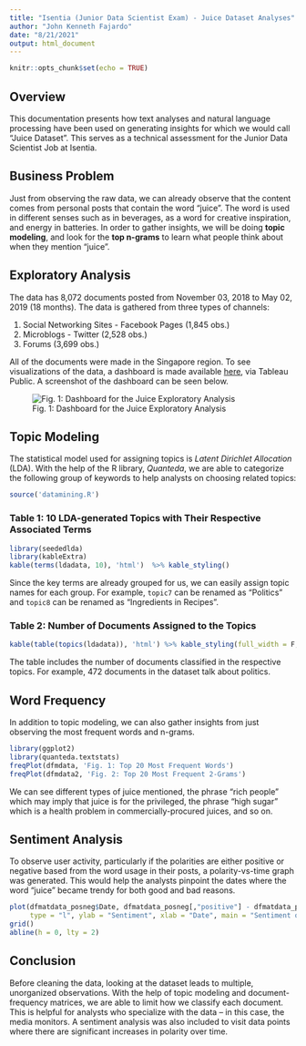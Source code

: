 ```yaml
---
title: "Isentia (Junior Data Scientist Exam) - Juice Dataset Analyses"
author: "John Kenneth Fajardo"
date: "8/21/2021"
output: html_document
---
```


```r
knitr::opts_chunk$set(echo = TRUE)
```

## Overview
This documentation presents how text analyses and natural language processing have been used on generating insights for which we would call "Juice Dataset". This serves as a technical assessment for the Junior Data Scientist Job at Isentia.

## Business Problem
Just from observing the raw data, we can already observe that the content comes from personal posts that contain the word "juice". The word is used in different senses such as in beverages, as a word for creative inspiration, and energy in batteries. In order to gather insights, we will be doing **topic modeling**, and look for the **top n-grams** to learn what people think about when they mention "juice".

## Exploratory Analysis
The data has 8,072 documents posted from November 03, 2018 to May 02, 2019 (18 months). The data is gathered from three types of channels: 

(1) Social Networking Sites - Facebook Pages (1,845 obs.) 
(2) Microblogs - Twitter (2,528 obs.) 
(3) Forums (3,699 obs.)

All of the documents were made in the Singapore region. To see visualizations of the data, a dashboard is made available [here](https://public.tableau.com/app/profile/john.kenneth.fajardo/viz/Isentia/Dashboard1), via Tableau Public. A screenshot of the dashboard can be seen below.

![Fig. 1: Dashboard for the Juice Exploratory Analysis](tableau.PNG)

## Topic Modeling
The statistical model used for assigning topics is *Latent Dirichlet Allocation* (LDA). With the help of the R library, *Quanteda*, we are able to categorize the following group of keywords to help analysts on choosing related topics:

```r
source('datamining.R')
```

### Table 1: 10 LDA-generated Topics with Their Respective Associated Terms
```r
library(seededlda)
library(kableExtra)
kable(terms(ldadata, 10), 'html')  %>% kable_styling()
```

Since the key terms are already grouped for us, we can easily assign topic names for each group. For example, `topic7` can be renamed as "Politics" and `topic8` can be renamed as "Ingredients in Recipes".

### Table 2: Number of Documents Assigned to the Topics
```r
kable(table(topics(ldadata)), 'html') %>% kable_styling(full_width = F, position='left')
```

The table includes the number of documents classified in the respective topics. For example, 472 documents in the dataset talk about politics.

## Word Frequency
In addition to topic modeling, we can also gather insights from just observing the most frequent words and n-grams.

```r
library(ggplot2)
library(quanteda.textstats)
freqPlot(dfmdata, 'Fig. 1: Top 20 Most Frequent Words')
freqPlot(dfmdata2, 'Fig. 2: Top 20 Most Frequent 2-Grams')
```

We can see different types of juice mentioned, the phrase "rich people" which may imply that juice is for the privileged, the phrase "high sugar" which is a health problem in commercially-procured juices, and so on.

## Sentiment Analysis
To observe user activity, particularly if the polarities are either positive or negative based from the word usage in their posts, a polarity-vs-time graph was generated. This would help the analysts pinpoint the dates where the word "juice" became trendy for both good and bad reasons.
```r
plot(dfmatdata_posneg$Date, dfmatdata_posneg[,"positive"] - dfmatdata_posneg[,"negative"], 
     type = "l", ylab = "Sentiment", xlab = "Date", main = "Sentiment of Related Words to \"Juice\" from 2018-11 to 2019-05")
grid()
abline(h = 0, lty = 2)
```

## Conclusion
Before cleaning the data, looking at the dataset leads to multiple, unorganized observations. With the help of topic modeling and document-frequency matrices, we are able to limit how we classify each document. This is helpful for analysts who specialize with the data -- in this case, the media monitors. A sentiment analysis was also included to visit data points where there are significant increases in polarity over time.